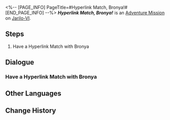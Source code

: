 <%-- [PAGE_INFO]
PageTitle=#Hyperlink Match, Bronya!#
[END_PAGE_INFO] --%>
{{Stub|Dialogue.}}
{{Mission Infobox
|id            = 8014136
|title         = 
|image         = <!--Mission Hyperlink Match, Bronya!.png-->
|type          = Adventure
|event_name    = 
|chapter       = 
|requirements  = 
* [[Adventure Mission]] ''[[Hyperlink Match, Arlan!]]'' completed
* [[Adventure Mission]] ''[[Hyperlink Match, Asta!]]'' completed
* [[Adventure Mission]] ''[[Hyperlink Match, Diting!]]'' completed
* [[Adventure Mission]] ''[[Hyperlink Match, Yanqing!]]'' completed
|summary       = <!--official mission summary from Fate's Atlas-->
|characters    = Trailblazer
|startLocation = [[Jarilo-VI]] - [[Administrative District]]
|world         = Jarilo-VI
|area          = Administrative District
|prev          = Hyperlink Match, Yanqing!
|next          = 
|rewards       = 
}}
'''''Hyperlink Match, Bronya!''''' is an [[Adventure Mission]] on [[Jarilo-VI]].

==Steps==
# Have a Hyperlink Match with Bronya

<!--
==Gameplay Notes==

--><!--
==Trial Character==

-->
==Dialogue==
{{Stub Dialogue}}

===Have a Hyperlink Match with Bronya===
{{Mission Description|type=adventure|location=Administrative District|The core gameplay loop behind Aetherium Wars is "dueling." Challenge different players and show your true strength!}}
{{Dialogue Start}}
:{{tx}}
{{Dialogue End}}

==Other Languages==
{{Other Languages
|en   = Hyperlink Match, Bronya!
|zhs  = 超链接对决！布洛妮娅
|zht  = 超連結對決！布洛妮婭
|ja   = ハイパーリンクバトル！ブローニャ
|ko   = 하이퍼링크 대결! 브로냐
|es   = Enfrentamiento de hipervínculos: Bronya
|fr   = Combat hyperlink&nbsp;: Bronya&nbsp;!
|ru   = Матч! Броня!
|th   = ประลองไฮเปอร์ลิงก์กับ Bronya!
|vi   = Quyết Đấu Siêu Liên Kết! Bronya
|de   = Hyperlinkmatch, Bronya!
|id   = Duel Hyperlink, Bronya!
|pt   = Batalha de Hyperlink, Bronya!
}}

==Change History==
{{Change History|1.4}}
